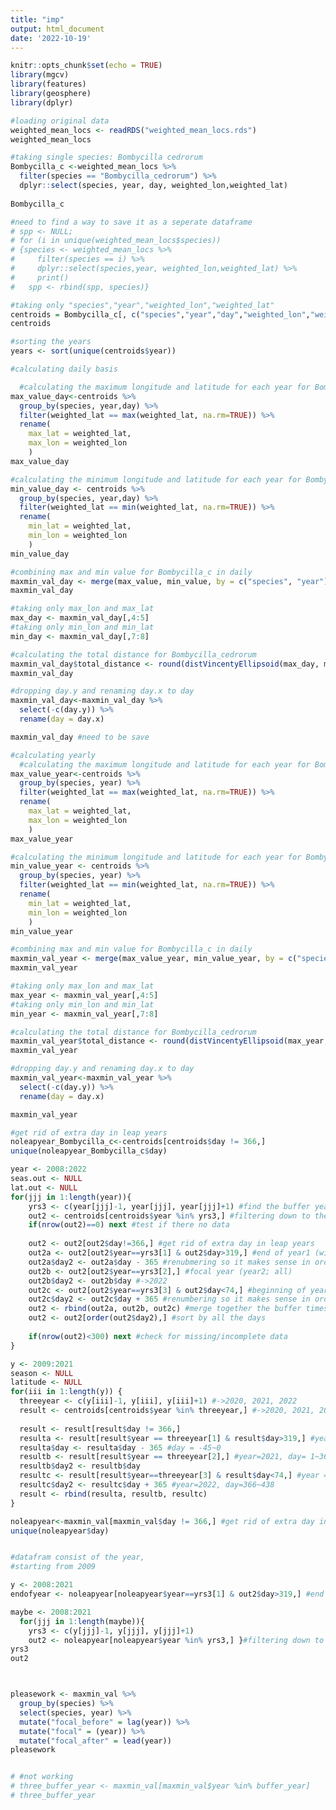 ```yaml
---
title: "imp"
output: html_document
date: '2022-10-19'
---
```


```r
knitr::opts_chunk$set(echo = TRUE)
library(mgcv)
library(features)
library(geosphere)
library(dplyr)
```

```r
#loading original data
weighted_mean_locs <- readRDS("weighted_mean_locs.rds")
weighted_mean_locs
```

```r
#taking single species: Bombycilla cedrorum 
Bombycilla_c <-weighted_mean_locs %>% 
  filter(species == "Bombycilla_cedrorum") %>%
  dplyr::select(species, year, day, weighted_lon,weighted_lat)
                                 
Bombycilla_c

#need to find a way to save it as a seperate dataframe
# spp <- NULL;
# for (i in unique(weighted_mean_locs$species))
# {species <- weighted_mean_locs %>% 
#     filter(species == i) %>%
#     dplyr::select(species,year, weighted_lon,weighted_lat) %>%
#     print()
#   spp <- rbind(spp, species)}
```

```r
#taking only "species","year","weighted_lon","weighted_lat"
centroids = Bombycilla_c[, c("species","year","day","weighted_lon","weighted_lat")]
centroids

#sorting the years
years <- sort(unique(centroids$year))
```


```r
#calculating daily basis 

  #calculating the maximum longitude and latitude for each year for Bombycilla_c
max_value_day<-centroids %>%
  group_by(species, year,day) %>%
  filter(weighted_lat == max(weighted_lat, na.rm=TRUE)) %>%
  rename(
    max_lat = weighted_lat,
    max_lon = weighted_lon
    )
max_value_day

#calculating the minimum longitude and latitude for each year for Bombycilla_c
min_value_day <- centroids %>%
  group_by(species, year,day) %>%
  filter(weighted_lat == min(weighted_lat, na.rm=TRUE)) %>%
  rename(
    min_lat = weighted_lat,
    min_lon = weighted_lon
    )
min_value_day

#combining max and min value for Bombycilla_c in daily 
maxmin_val_day <- merge(max_value, min_value, by = c("species", "year"))
maxmin_val_day
```

```r
#taking only max_lon and max_lat
max_day <- maxmin_val_day[,4:5]
#taking only min_lon and min_lat
min_day <- maxmin_val_day[,7:8]

#calculating the total distance for Bombycilla_cedrorum
maxmin_val_day$total_distance <- round(distVincentyEllipsoid(max_day, min_day)/1000)
maxmin_val_day

#dropping day.y and renaming day.x to day
maxmin_val_day<-maxmin_val_day %>% 
  select(-c(day.y)) %>% 
  rename(day = day.x)

maxmin_val_day #need to be save
```

```r
#calculating yearly
  #calculating the maximum longitude and latitude for each year for Bombycilla_c
max_value_year<-centroids %>%
  group_by(species, year) %>%
  filter(weighted_lat == max(weighted_lat, na.rm=TRUE)) %>%
  rename(
    max_lat = weighted_lat,
    max_lon = weighted_lon
    )
max_value_year
```

```r
#calculating the minimum longitude and latitude for each year for Bombycilla_c
min_value_year <- centroids %>%
  group_by(species, year) %>%
  filter(weighted_lat == min(weighted_lat, na.rm=TRUE)) %>%
  rename(
    min_lat = weighted_lat,
    min_lon = weighted_lon
    )
min_value_year
```

```r
#combining max and min value for Bombycilla_c in daily 
maxmin_val_year <- merge(max_value_year, min_value_year, by = c("species", "year"))
maxmin_val_year
```

```r
#taking only max_lon and max_lat
max_year <- maxmin_val_year[,4:5]
#taking only min_lon and min_lat
min_year <- maxmin_val_year[,7:8]
```


```r
#calculating the total distance for Bombycilla_cedrorum
maxmin_val_year$total_distance <- round(distVincentyEllipsoid(max_year, min_year)/1000)
maxmin_val_year
```

```r
#dropping day.y and renaming day.x to day
maxmin_val_year<-maxmin_val_year %>% 
  select(-c(day.y)) %>% 
  rename(day = day.x)

maxmin_val_year 
```

```r
#get rid of extra day in leap years
noleapyear_Bombycilla_c<-centroids[centroids$day != 366,] 
unique(noleapyear_Bombycilla_c$day)
```



```r
year <- 2008:2022
seas.out <- NULL
lat.out <- NULL
for(jjj in 1:length(year)){
    yrs3 <- c(year[jjj]-1, year[jjj], year[jjj]+1) #find the buffer years (focal-1,focal, focal+1)-> this is taking 2021,2022,2023 why..?
    out2 <- centroids[centroids$year %in% yrs3,] #filtering down to the three year period->only have 2021,2022
    if(nrow(out2)==0) next #test if there no data
    
    out2 <- out2[out2$day!=366,] #get rid of extra day in leap years
    out2a <- out2[out2$year==yrs3[1] & out2$day>319,] #end of year1 (winter)->2021
    out2a$day2 <- out2a$day - 365 #renubmering so it makes sense in order
    out2b <- out2[out2$year==yrs3[2],] #focal year (year2; all)
    out2b$day2 <- out2b$day #->2022
    out2c <- out2[out2$year==yrs3[3] & out2$day<74,] #beginning of year3 (winter) -> not working; no data
    out2c$day2 <- out2c$day + 365 #renumbering so it makes sense in order
    out2 <- rbind(out2a, out2b, out2c) #merge together the buffer times for the focal year
    out2 <- out2[order(out2$day2),] #sort by all the days
    
    if(nrow(out2)<300) next #check for missing/incomplete data
}
```


```r
y <- 2009:2021
season <- NULL
latitude <- NULL 
for(iii in 1:length(y)) {
  threeyear <- c(y[iii]-1, y[iii], y[iii]+1) #->2020, 2021, 2022
  result <- centroids[centroids$year %in% threeyear,] #->2020, 2021, 2022
  
  result <- result[result$day != 366,]
  resulta <- result[result$year == threeyear[1] & result$day>319,] #year = 2020, day=320~365
  resulta$day <- resulta$day - 365 #day = -45~0
  resultb <- result[result$year == threeyear[2],] #year=2021, day= 1~365
  resultb$day2 <- resultb$day
  resultc <- result[result$year==threeyear[3] & result$day<74,] #year = 2022, day=1~73
  resultc$day2 <- resultc$day + 365 #year=2022, day=366~438
  result <- rbind(resulta, resultb, resultc)
}

```





```r
noleapyear<-maxmin_val[maxmin_val$day != 366,] #get rid of extra day in leap years
unique(noleapyear$day)


#datafram consist of the year, 
#starting from 2009 

y <- 2008:2021
endofyear <- noleapyear[noleapyear$year==yrs3[1] & out2$day>319,] #end of year1 (winter)

maybe <- 2008:2021
  for(jjj in 1:length(maybe)){
    yrs3 <- c(y[jjj]-1, y[jjj], y[jjj]+1)
    out2 <- noleapyear[noleapyear$year %in% yrs3,] }#filtering down to the three year period}
yrs3
out2



pleasework <- maxmin_val %>% 
  group_by(species) %>% 
  select(species, year) %>%
  mutate("focal_before" = lag(year)) %>% 
  mutate("focal" = (year)) %>%
  mutate("focal_after" = lead(year))
pleasework


# #not working 
# three_buffer_year <- maxmin_val[maxmin_val$year %in% buffer_year]
# three_buffer_year

```


```r

```

